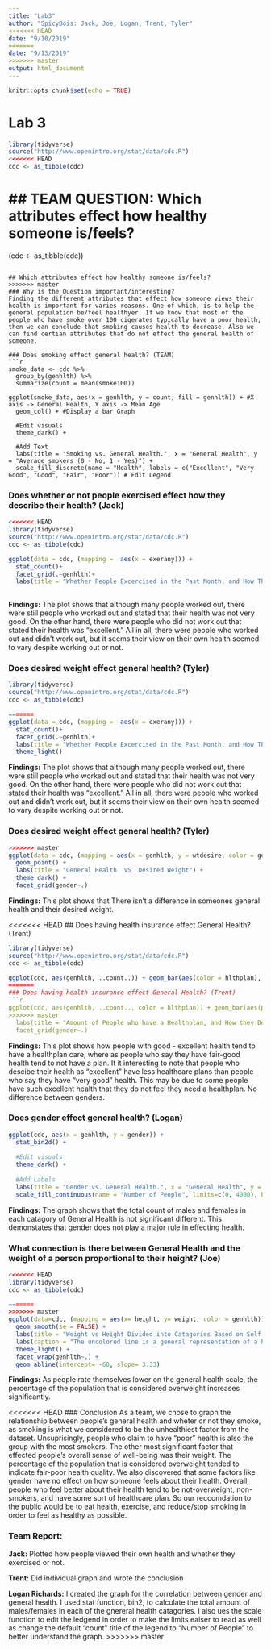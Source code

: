 ```yaml
---
title: "Lab3"
author: "SpicyBois: Jack, Joe, Logan, Trent, Tyler"
<<<<<<< HEAD
date: "9/10/2019"
=======
date: "9/13/2019"
>>>>>>> master
output: html_document
---
```


```r
knitr::opts_chunk$set(echo = TRUE)
```

# Lab 3
```r
library(tidyverse)
source("http://www.openintro.org/stat/data/cdc.R")
<<<<<<< HEAD
cdc <- as_tibble(cdc)
```

## TEAM QUESTION: Which attributes effect how healthy someone is/feels?
=======
(cdc <- as_tibble(cdc))
```

## Which attributes effect how healthy someone is/feels?
>>>>>>> master
### Why is the Question important/interesting?
Finding the different attributes that effect how someone views their health is important for varies reasons. One of which, is to help the general population be/feel healthyer. If we know that most of the people who have smoke over 100 cigerates typically have a poor health, then we can conclude that smoking causes health to decrease. Also we can find certian attributes that do not effect the general health of someone. 

### Does smoking effect general health? (TEAM)
```r
smoke_data <- cdc %>%
  group_by(genhlth) %>%
  summarize(count = mean(smoke100))

ggplot(smoke_data, aes(x = genhlth, y = count, fill = genhlth)) + #X axis -> General Health, Y axis -> Mean Age
  geom_col() + #Display a bar Graph

  #Edit visuals
  theme_dark() + 
  
  #Add Text
  labs(title = "Smoking vs. General Health.", x = "General Health", y  = "Average smokers (0 - No, 1 - Yes)") + 
  scale_fill_discrete(name = "Health", labels = c("Excellent", "Very Good", "Good", "Fair", "Poor")) # Edit Legend
```

### Does whether or not people exercised effect how they describe their health? (Jack)
```r
<<<<<<< HEAD
library(tidyverse)
source("http://www.openintro.org/stat/data/cdc.R")
cdc <- as_tibble(cdc)

ggplot(data = cdc, (mapping =  aes(x = exerany))) +
  stat_count()+
  facet_grid(.~genhlth)+
  labs(title = "Whether People Excercised in the Past Month, and How They Describe Their Health")
  
```
**Findings:** The plot shows that although many people worked out, there were still people who worked out and stated that their health was not very good. On the other hand, there were people who did not work out that stated their health was "excellent." All in all, there were people who worked out and didn't work out, but it seems their view on their own health seemed to vary despite working out or not.


### Does desired weight effect general health? (Tyler)
```r
library(tidyverse)
source("http://www.openintro.org/stat/data/cdc.R")
cdc <- as_tibble(cdc)

=======
ggplot(data = cdc, (mapping =  aes(x = exerany))) +
  stat_count()+
  facet_grid(.~genhlth)+
  labs(title = "Whether People Excercised in the Past Month, and How They Describe Their Health")+
  theme_light()
```

**Findings:** The plot shows that although many people worked out, there were still people who worked out and stated that their health was not very good. On the other hand, there were people who did not work out that stated their health was "excellent." All in all, there were people who worked out and didn't work out, but it seems their view on their own health seemed to vary despite working out or not.

### Does desired weight effect general health? (Tyler)
```r
>>>>>>> master
ggplot(data = cdc, (mapping = aes(x = genhlth, y = wtdesire, color = gender,))) +
  geom_point() +
  labs(title = "General Health  VS  Desired Weight") + 
  theme_dark() + 
  facet_grid(gender~.)
```

**Findings:** This plot shows that There isn't a difference in someones general health and their desired weight. 

<<<<<<< HEAD
## Does having health insurance effect General Health? (Trent)
```r
library(tidyverse)
source("http://www.openintro.org/stat/data/cdc.R")
cdc <- as_tibble(cdc)

ggplot(cdc, aes(genhlth, ..count..)) + geom_bar(aes(color = hlthplan), position = "dodge")+
=======
### Does having health insurance effect General Health? (Trent)
```r
ggplot(cdc, aes(genhlth, ..count.., color = hlthplan)) + geom_bar(aes(position = "dodge")+
>>>>>>> master
  labs(title = "Amount of People who have a Healthplan, and How they Descibe their Health") + 
  facet_grid(gender~.)
```

**Findings:** This plot shows how people with good - excellent health tend to have a healthplan care, where as people who say they have fair-good health tend to not have a plan. It it interesting to note that people who descibe their health as "excellent" have less healthcare plans than people who say they have "very good" health. This may be due to some people have such excellent health that they do not feel they need a healthplan. No difference between genders.


### Does gender effect general health? (Logan)
```r
ggplot(cdc, aes(x = genhlth, y = gender)) + 
  stat_bin2d() + 
  
  #Edit visuals
  theme_dark() + 
  
  #Add Labels
  labs(title = "Gender vs. General Health.", x = "General Health", y = "Gender", caption = "m - Male and f - Female") + 
  scale_fill_continuous(name = "Number of People", limits=c(0, 4000), breaks=seq(0,4000,by=1000)) # Edit Legend
```

**Findings:** The graph shows that the total count of males and females in each catagory of General Health is not significant different. This demonstates that gender does not play a major rule in effecting health. 


### What connection is there between General Health and the weight of a person proportional to their height? (Joe)
```r
<<<<<<< HEAD
library(tidyverse)
cdc <- as_tibble(cdc)

=======
>>>>>>> master
ggplot(data=cdc, (mapping = aes(x= height, y= weight, color = genhlth)))+ 
  geom_smooth(se = FALSE) +
  labs(title = "Weight vs Height Divided into Catagories Based on Self-Reported Health") + 
  labs(caption = "The uncolored line is a general representation of a healthy correlation between height and weight.") +
  theme_light() +
  facet_wrap(genhlth~.) +
  geom_abline(intercept= -60, slope= 3.33)
```

**Findings:** As people rate themselves lower on the general health scale, the percentage of the population that is considered overweight increases significantly.

<<<<<<< HEAD
### Conclusion
As a team, we chose to graph the relationship between people's general health and wheter or not they smoke, as smoking is what we considered to be the unhealthiest factor from the dataset. Unsuprisingly, people who claim to have "poor" health is also the group with the most smokers. The other most significant factor that effected people's overall sense of well-being was their weight. The percentage of the population that is considered overweight tended to indicate fair-poor health quality. We also discovered that some factors like gender have no effect on how someone feels about their health. Overall, people who feel better about their health tend to be not-overweight, non-smokers, and have some sort of healthcare plan. So our reccomdation to the public would be to eat health, exercise, and reduce/stop smoking in order to feel as healthy as possible.

### Team Report: 
**Jack:** Plotted how people viewed their own health and whether they exercised or not.

**Trent:** Did individual graph and wrote the conclusion 

**Logan Richards:** I created the graph for the correlation between gender and general health. I used stat function, bin2, to calculate the total amount of males/females in each of the gnereral health catagories. I also ues the scale function to edit the ledgend in order to make the limits eaiser to read as well as change the default "count" title of the legend to "Number of People" to better understand the graph. 
>>>>>>> master
